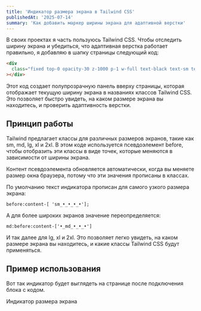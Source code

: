 ```yaml
---
title: 'Индикатор размера экрана в Tailwind CSS'
publishedAt: '2025-07-14'
summary: 'Как добавить маркер ширины экрана для адаптивной верстки'
---
```


В своих проектах я часть пользуюсь Tailwind CSS. Чтобы отследить ширину экрана и убедиться, что адаптивная верстка работает правильно, я добавляю в шапку страницы следующий код:

```html
<div
  class="fixed top-0 opacity-30 z-1000 p-1 w-full text-black text-sm text-center before:content-['sm_•_•_•_•'] md:before:content-['•_md_•_•_•'] lg:before:content-['•_•_lg_•_•'] xl:before:content-['•_•_•_xl_•'] 2xl:before:content-['•_•_•_•_2xl']"
></div>
```

Этот код создает полупрозрачную панель вверху страницы, которая отображает текущую ширину экрана в названиях классов Tailwind CSS. Это позволяет быстро увидеть, на каком размере экрана вы находитесь, и проверить адаптивность верстки.

## Принцип работы

Tailwind предлагает классы для различных размеров экранов, такие как sm, md, lg, xl и 2xl. В этом коде используется псевдоэлемент before, чтобы отобразить эти классы в виде точек, которые меняются в зависимости от ширины экрана.

Контент псевдоэлемента обновляется автоматически, когда вы меняете размер окна браузера, потому что эти значения прописаны в классах.

По умолчанию текст индикатора прописан для самого узкого размера экрана:

```
before:content-[ 'sm_•_•_•_•'];
```

А для более широких экранов значение переопределяется:

```
md:before:content-['•_md_•_•_•']
```

И так далее для lg, xl и 2xl. Это позволяет легко увидеть, на каком размере экрана вы находитесь, и какие классы Tailwind CSS будут применяться.

## Пример использования

Вот так индикатор будет выглядеть на странице после подключения блока с кодом.

<div className="mx-auto my-8 w-full min-h-48 rounded-lg border border-gray-300 shadow-lg bg-white overflow-hidden flex flex-col">
  <div className="bg-gray-200 h-6 flex items-center justify-center px-4 relative">
    <div className="absolute left-2.5 flex space-x-2">
      <div className="w-3 h-3 bg-red-500 rounded-full"></div>
      <div className="w-3 h-3 bg-yellow-500 rounded-full"></div>
      <div className="w-3 h-3 bg-green-500 rounded-full"></div>
    </div>
    <span className="text-xs text-gray-500">Индикатор размера экрана</span>
  </div>
  <div className="opacity-30 z-1000 p-1 w-full text-black text-center text-sm before:content-['sm_•_•_•_•'] md:before:content-['•_md_•_•_•'] lg:before:content-['•_•_lg_•_•'] xl:before:content-['•_•_•_xl_•'] 2xl:before:content-['•_•_•_•_2xl']"></div>
</div>
